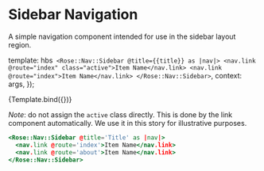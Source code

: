 
<Meta title="Rose/Nav/Sidebar" component="Nav/Sidebar" />

# Sidebar Navigation

A simple navigation component intended for use in the sidebar layout region.

  template: hbs`
      <Rose::Nav::Sidebar @title={{title}} as |nav|>
        <nav.link @route="index" class="active">Item Name</nav.link>
        <nav.link @route="index">Item Name</nav.link>
      </Rose::Nav::Sidebar>`,
  context: args,
});

<Preview>
  <Story name="Basic Sidebar Nav" height="8rem" args={{ title: 'Title' }}>
    {Template.bind({})}
  </Story>
</Preview>

_Note_: do not assign the `active` class directly. This is done by the link
component automatically. We use it in this story for illustrative purposes.

```handlebars
<Rose::Nav::Sidebar @title='Title' as |nav|>
  <nav.link @route='index'>Item Name</nav.link>
  <nav.link @route='about'>Item Name</nav.link>
</Rose::Nav::Sidebar>
```
